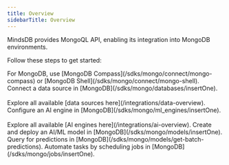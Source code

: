 ```yaml
---
title: Overview
sidebarTitle: Overview
---
```


MindsDB provides MongoQL API, enabling its integration into MongoDB environments.

Follow these steps to get started:

<Steps>
  <Step title="Set up the development environment">
    For MongoDB, use [MongoDB Compass](/sdks/mongo/connect/mongo-compass) or [MongoDB Shell](/sdks/mongo/connect/mongo-shell).
  </Step>
  <Step title="Connect a data source">
    Connect a data source in [MongoDB](/sdks/mongo/databases/insertOne).<br></br>
    Explore all available [data sources here](/integrations/data-overview).
  </Step>
  <Step title="Configure an AI engine">
    Configure an AI engine in [MongoDB](/sdks/mongo/ml_engines/insertOne).<br></br>
    Explore all available [AI engines here](/integrations/ai-overview).
  </Step>
  <Step title="Create and deploy an AI/ML model">
    Create and deploy an AI/ML model in [MongoDB](/sdks/mongo/models/insertOne).
  </Step>
  <Step title="Query for predictions">
    Query for predictions in [MongoDB](/sdks/mongo/models/get-batch-predictions).
  </Step>
  <Step title="Automate customized workflows">
    Automate tasks by scheduling jobs in [MongoDB](/sdks/mongo/jobs/insertOne).
  </Step>
</Steps>
